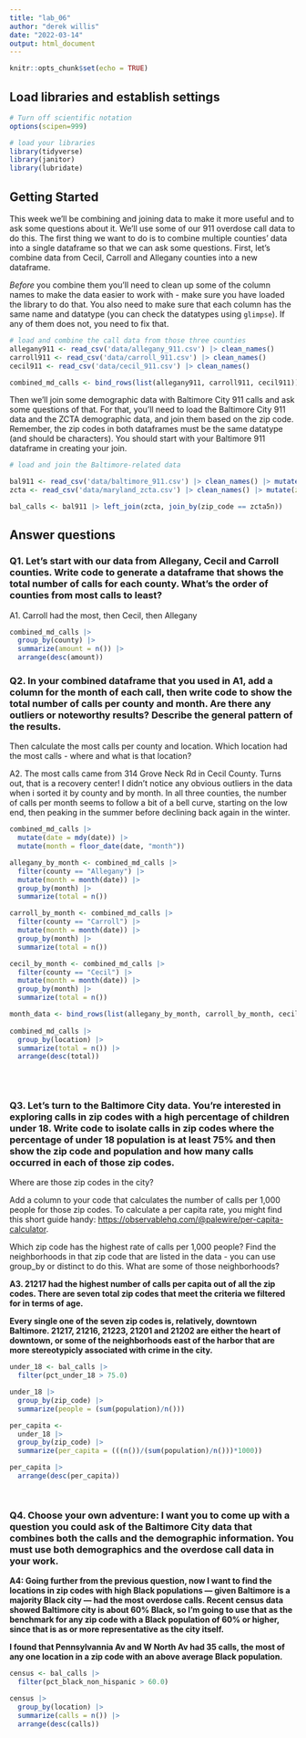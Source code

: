 ```yaml
---
title: "lab_06"
author: "derek willis"
date: "2022-03-14"
output: html_document
---
```


```r
knitr::opts_chunk$set(echo = TRUE)
```

## Load libraries and establish settings

```r
# Turn off scientific notation
options(scipen=999)

# load your libraries
library(tidyverse)
library(janitor)
library(lubridate)
```

## Getting Started

This week we'll be combining and joining data to make it more useful and to ask some questions about it. We'll use some of our 911 overdose call data to do this. The first thing we want to do is to combine multiple counties' data into a single dataframe so that we can ask some questions. First, let's combine data from Cecil, Carroll and Allegany counties into a new dataframe.

*Before* you combine them you'll need to clean up some of the column names to make the data easier to work with - make sure you have loaded the library to do that. You also need to make sure that each column has the same name and datatype (you can check the datatypes using `glimpse`). If any of them does not, you need to fix that.

```r
# load and combine the call data from those three counties
allegany911 <- read_csv('data/allegany_911.csv') |> clean_names()
carroll911 <- read_csv('data/carroll_911.csv') |> clean_names()
cecil911 <- read_csv('data/cecil_911.csv') |> clean_names()

combined_md_calls <- bind_rows(list(allegany911, carroll911, cecil911))

```

Then we'll join some demographic data with Baltimore City 911 calls and ask some questions of that. For that, you'll need to load the Baltimore City 911 data and the ZCTA demographic data, and join them based on the zip code. Remember, the zip codes in both dataframes must be the same datatype (and should be characters). You should start with your Baltimore 911 dataframe in creating your join.

```r
# load and join the Baltimore-related data

bal911 <- read_csv('data/baltimore_911.csv') |> clean_names() |> mutate(zip_code = as.character(zip_code))
zcta <- read_csv('data/maryland_zcta.csv') |> clean_names() |> mutate(zcta5n = as.character(zcta5n))

bal_calls <- bal911 |> left_join(zcta, join_by(zip_code == zcta5n))
```

## Answer questions

### Q1. Let's start with our data from Allegany, Cecil and Carroll counties. Write code to generate a dataframe that shows the total number of calls for each county. What's the order of counties from most calls to least?

A1. Carroll had the most, then Cecil, then Allegany

```r

combined_md_calls |> 
  group_by(county) |>
  summarize(amount = n()) |>
  arrange(desc(amount))
```

### Q2. In your combined dataframe that you used in A1, add a column for the month of each call, then write code to show the total number of calls per county and month. Are there any outliers or noteworthy results? Describe the general pattern of the results.

Then calculate the most calls per county and location. Which location had the most calls - where and what is that location?

A2. The most calls came from 314 Grove Neck Rd in Cecil County. Turns out, that is a recovery center! I didn't notice any obvious outliers in the data when i sorted it by county and by month. In all three counties, the number of calls per month seems to follow a bit of a bell curve, starting on the low end, then peaking in the summer before declining back again in the winter.

```r

combined_md_calls |> 
  mutate(date = mdy(date)) |>
  mutate(month = floor_date(date, "month"))

allegany_by_month <- combined_md_calls |>
  filter(county == "Allegany") |>
  mutate(month = month(date)) |>
  group_by(month) |>
  summarize(total = n()) 

carroll_by_month <- combined_md_calls |>
  filter(county == "Carroll") |>
  mutate(month = month(date)) |>
  group_by(month) |>
  summarize(total = n()) 

cecil_by_month <- combined_md_calls |>
  filter(county == "Cecil") |>
  mutate(month = month(date)) |>
  group_by(month) |>
  summarize(total = n()) 

month_data <- bind_rows(list(allegany_by_month, carroll_by_month, cecil_by_month))
                        
combined_md_calls |> 
  group_by(location) |>
  summarize(total = n()) |>
  arrange(desc(total))
  
                        
                  
```

### Q3. Let's turn to the Baltimore City data. You're interested in exploring calls in zip codes with a high percentage of children under 18. Write code to isolate calls in zip codes where the percentage of under 18 population is at least 75% and then show the zip code and population and how many calls occurred in each of those zip codes.

Where are those zip codes in the city?

Add a column to your code that calculates the number of calls per 1,000 people for those zip codes. To calculate a per capita rate, you might find this short guide handy: [https://observablehq.com/\@palewire/per-capita-calculator](https://observablehq.com/@palewire/per-capita-calculator){.uri}.

Which zip code has the highest rate of calls per 1,000 people? Find the neighborhoods in that zip code that are listed in the data - you can use group_by or distinct to do this. What are some of those neighborhoods?

**A3. 21217 had the highest number of calls per capita out of all the zip codes. There are seven total zip codes that meet the criteria we filtered for in terms of age.**

**Every single one of the seven zip codes is, relatively, downtown Baltimore. 21217, 21216, 21223, 21201 and 21202 are either the heart of downtown, or some of the neighborhoods east of the harbor that are more stereotypicly associated with crime in the city.**

```r

under_18 <- bal_calls |>
  filter(pct_under_18 > 75.0)

under_18 |>
  group_by(zip_code) |>
  summarize(people = (sum(population)/n())) 

per_capita <- 
  under_18 |>
  group_by(zip_code) |>
  summarize(per_capita = (((n())/(sum(population)/n()))*1000))

per_capita |>
  arrange(desc(per_capita))




```

### Q4. Choose your own adventure: I want you to come up with a question you could ask of the Baltimore City data that combines both the calls and the demographic information. You must use both demographics and the overdose call data in your work.

**A4: Going further from the previous question, now I want to find the locations in zip codes with high Black populations — given Baltimore is a majority Black city — had the most overdose calls. Recent census data showed Baltimore city is about 60% Black, so I'm going to use that as the benchmark for any zip code with a Black population of 60% or higher, since that is as or more representative as the city itself.**

**I found that Pennsylvannia Av and W North Av had 35 calls, the most of any one location in a zip code with an above average Black population.**

```r

census <- bal_calls |>
  filter(pct_black_non_hispanic > 60.0)

census |> 
  group_by(location) |> 
  summarize(calls = n()) |> 
  arrange(desc(calls))
```

